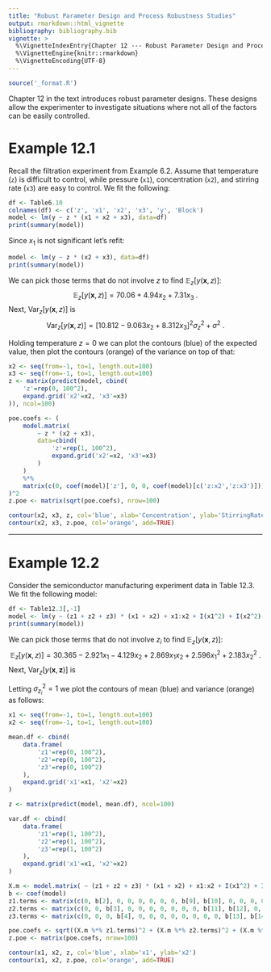 ```yaml
---
title: "Robust Parameter Design and Process Robustness Studies"
output: rmarkdown::html_vignette
bibliography: bibliography.bib
vignette: >
  %\VignetteIndexEntry{Chapter 12 --- Robust Parameter Design and Process Robustness Studies}
  %\VignetteEngine{knitr::rmarkdown}
  %\VignetteEncoding{UTF-8}
---
```


```r
source('_format.R')
```

Chapter 12 in the text introduces robust parameter designs.  These designs allow the experimenter to investigate situations where not all of the factors can be easily controlled.    


# Example 12.1


Recall the filtration experiment from Example 6.2.  Assume that temperature (`z`) is difficult to control, while pressure (`x1`), concentration (`x2`), and stirring rate (`x3`) are easy to control. We fit the following:
```r
df <- Table6.10
colnames(df) <- c('z', 'x1', 'x2', 'x3', 'y', 'Block')
model <- lm(y ~ z * (x1 + x2 + x3), data=df)
print(summary(model))
```
\noindent Since $x_1$ is not significant let's refit:
```r
model <- lm(y ~ z * (x2 + x3), data=df)
print(summary(model))
```
\noindent We can pick those terms that do not involve $z$ to find $\mathbb{E}_z[y(\mathbf{x}, z)]$:
$$
\mathbb{E}_z[y(\mathbf{x}, z)] = 70.06 + 4.94 x_2 + 7.31 x_3~.
$$
Next, $\mathrm{Var}_z\bigl[y(\mathbf{x}, z)\bigr]$ is  $$
\mathrm{Var}_z\bigl[y(\mathbf{x}, z)\bigr]
=
[10.812 - 9.063 x_2 + 8.312 x_3]^2 \sigma_z^2 + \sigma^2 ~.
$$

Holding temperature $z=0$ we can plot the contours (blue) of the expected value, then plot the contours (orange) of the variance on top of that:
```r
x2 <- seq(from=-1, to=1, length.out=100)
x3 <- seq(from=-1, to=1, length.out=100)
z <- matrix(predict(model, cbind(
	'z'=rep(0, 100^2),
	expand.grid('x2'=x2, 'x3'=x3)
)), ncol=100)

poe.coefs <- (
	model.matrix(
		~ z * (x2 + x3),
		data=cbind(
			'z'=rep(1, 100^2),
			expand.grid('x2'=x2, 'x3'=x3)
		)
	) 
	%*% 
	matrix(c(0, coef(model)['z'], 0, 0, coef(model)[c('z:x2','z:x3')]))
)^2
z.poe <- matrix(sqrt(poe.coefs), nrow=100)

contour(x2, x3, z, col='blue', xlab='Concentration', ylab='StirringRate')
contour(x2, x3, z.poe, col='orange', add=TRUE)
```

-------------

# Example 12.2

Consider the semiconductor manufacturing experiment data in Table 12.3. We fit the following model:
```r
df <- Table12.3[,-1]
model <- lm(y ~ (z1 + z2 + z3) * (x1 + x2) + x1:x2 + I(x1^2) + I(x2^2), data=df)
print(summary(model))
```

\noindent We can pick those terms that do not involve $z_i$ to find $\mathbb{E}_z[y(\mathbf{x}, z)]$:
$$
\mathbb{E}_z[y(\mathbf{x}, z)] = 30.365 -2.921 x_1 - 4.129 x_2 + 2.869 x_1 x_2 + 2.596 x_1^2 + 2.183 x_2^2~.
$$
Next, $\mathrm{Var}_z\bigl[y(\mathbf{x}, \mathbf{z})\bigr]$ is  \begin{align}
\mathrm{Var}_{\mathbf{z}}\bigl[y(\mathbf{x}, \mathbf{z})\bigr]
&=
[2.731 - 0.269 x_1  + 2.006 x_2]^2 \sigma_{z_1}^2 \\
&\phantom{=}~+
[-2.331 + 0.894 x_1 -1.431 x_2]^2 \sigma_{z_2}^2 \\
&\phantom{=}~+
[2.331 + 2.581 x_1 + 1.556 x_2]^2 \sigma_{z_3}^2 \\
&\phantom{=}~+
\sigma^2 ~.
\end{align}

Letting $\sigma_{z_i}^2 = 1$ we plot the contours of mean (blue) and variance (orange) as follows:
```r
x1 <- seq(from=-1, to=1, length.out=100)
x2 <- seq(from=-1, to=1, length.out=100)

mean.df <- cbind(
	data.frame(
		'z1'=rep(0, 100^2),
		'z2'=rep(0, 100^2),
		'z3'=rep(0, 100^2)
	),
	expand.grid('x1'=x1, 'x2'=x2)
)

z <- matrix(predict(model, mean.df), ncol=100)

var.df <- cbind(
	data.frame(
		'z1'=rep(1, 100^2),
		'z2'=rep(1, 100^2),
		'z3'=rep(1, 100^2)
	),
	expand.grid('x1'=x1, 'x2'=x2)
)

X.m <- model.matrix( ~ (z1 + z2 + z3) * (x1 + x2) + x1:x2 + I(x1^2) + I(x2^2), data=var.df)
b <- coef(model)
z1.terms <- matrix(c(0, b[2], 0, 0, 0, 0, 0, 0, b[9], b[10], 0, 0, 0, 0, 0))
z2.terms <- matrix(c(0, 0, b[3], 0, 0, 0, 0, 0, 0, 0, b[11], b[12], 0, 0, 0))
z3.terms <- matrix(c(0, 0, 0, b[4], 0, 0, 0, 0, 0, 0, 0, 0, b[13], b[14], 0))

poe.coefs <- sqrt((X.m %*% z1.terms)^2 + (X.m %*% z2.terms)^2 + (X.m %*% z3.terms)^2)
z.poe <- matrix(poe.coefs, nrow=100)

contour(x1, x2, z, col='blue', xlab='x1', ylab='x2')
contour(x1, x2, z.poe, col='orange', add=TRUE)
```
